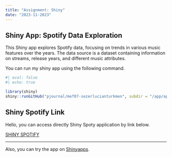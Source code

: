 ```yaml
---
title: "Assignment: Shiny"
date: "2023-11-2023"
---
```


## Shiny App: Spotify Data Exploration

This Shiny app explores Spotify data, focusing on trends in various music features over the years. The data source is a dataset containing information on streams, release years, and different music attributes.


You can run my shiny app using the following command.

```r
#| eval: false
#| echo: true

library(shiny)
shiny::runGitHub("pjournal/mef07-sezerlucianturkmen", subdir = "/app/app.R")
```

## Shiny Spotify Link
Hello, you can access directly Shiny Spoty application by link below.

[SHINY SPOTIFY](https://sezerlucianturkmen.shinyapps.io/shinyspoty/)

---

Also, you can try the app on [Shinyapps](https://www.shinyapps.io/).